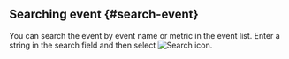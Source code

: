 ## Searching event {#search-event}

You can search the event by event name or metric in the event list. Enter a string in the search field and then select ![Search icon](/img/ico-search.svg).
